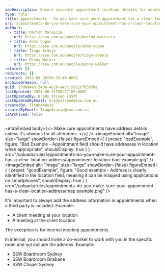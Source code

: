 ```yaml
---
seoDescription: Ensure accurate appointment location details for seamless meetings
type: rule
title: Appointments - Do you make sure your appointment has a clear location address?
uri: appointments-do-you-make-sure-your-appointment-has-a-clear-location-address
authors:
  - title: Marlon Marescia
    url: https://ssw.com.au/people/marlon-marescia
  - title: Adam Cogan
    url: https://ssw.com.au/people/adam-cogan
  - title: Tiago Araujo
    url: https://ssw.com.au/people/tiago-araujo
  - title: Penny Walker
    url: https://ssw.com.au/people/penny-walker
related: []
redirects: []
created: 2012-08-26T00:33:40.000Z
archivedreason: null
guid: 27da04a6-3406-462b-a45c-9b62c7b395be
lastUpdated: 2024-06-11T00:27:00.000Z
lastUpdatedBy: Brady Stroud [SSW]
lastUpdatedByEmail: bradystroud@ssw.com.au
createdBy: TiagoAraujo
createdByEmail: TiagoAraujo@ssw.com.au
isArchived: false
---
```


<introEmbed
  body={<>
Make sure appointments have address details unless it's obvious for all attendees.
  </>}
/>
<imageEmbed
  alt="Image"
  size="large"
  showBorder={false}
  figureEmbed={ {
    preset: "badExample",
    figure: "Bad Example - Appointment field should have addresses in location when appropriate",
    shouldDisplay: true
  } }
  src="/uploads/rules/appointments-do-you-make-sure-your-appointment-has-a-clear-location-address/appointment-location-bad-example.jpg"
/>
<imageEmbed
  alt="Image"
  size="large"
  showBorder={false}
  figureEmbed={ {
    preset: "goodExample",
    figure: "Good example - Address is clearly identified in the location field, meaning it can be mapped using applications on smartphones",
    shouldDisplay: true
  } }
  src="/uploads/rules/appointments-do-you-make-sure-your-appointment-has-a-clear-location-address/map example.png"
/>

It's important to always add the address information in appointments when a third party is included. Example:

* A client meeting at your location
* A meeting at the client location

The exception is for internal meeting appointments.

In internal, you should invite a co-worker to work with you in the specific room and not include the address. Example:

* SSW Boardroom Sydney
* SSW Boardroom Brisbane
* SSW Chapel Sydney
